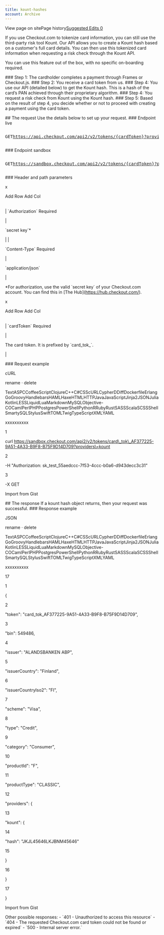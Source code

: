 ```yaml
---
title: kount-hashes
account: Archive
---
```


View page on sitePage history[Suggested Edits 0](/project/checkoutdocs-legacy/v1.9/suggested)

If you use Checkout.com to tokenize card information, you can still use the third-party risk tool Kount. Our API allows you to create a Kount hash based on a customer's full card details. You can then use this tokenized card information when requesting a risk check through the Kount API.

You can use this feature out of the box, with no specific on-boarding required.

\### <span class="step\_hl">Step 1:</span> The cardholder completes a payment through Frames or Checkout.js. ### <span class="step\_hl">Step 2:</span> You receive a card token from us. ### <span class="step\_hl">Step 4:</span> You use our API (detailed below) to get the Kount hash. This is a hash of the card’s PAN achieved through their proprietary algorithm. ### <span class="step\_hl">Step 4:</span> You request a risk check from Kount using the Kount hash. ### <span class="step\_hl">Step 5:</span> Based on the result of step 4, you decide whether or not to proceed with creating a payment using the card token.

\## The request Use the details below to set up your request. ### Endpoint live <pre class="api-header-long-url"><p class="api-header"><span class="get-tag">GET</span>https://api.checkout.com/api2/v2/tokens/{cardToken}?providers=kount</p></pre> ### Endpoint sandbox <pre class="api-header-long-url"><p class="api-header"><span class="get-tag">GET</span>https://sandbox.checkout.com/api2/v2/tokens/{cardToken}?providers=kount</p></pre> ### Header and path parameters

x

Add Row Add Col

|     |     |
| --- | --- |

|
\`Authorization\` <span class="req-def">Required</span>

|

\`secret key\`\*

|
|

\`Content-Type\` <span class="req-def">Required</span>

|

\`application/json\`

|

\*For authorization, use the valid \`secret key\` of your Checkout.com account. You can find this in \[The Hub\](https://hub.checkout.com/).

x

Add Row Add Col

|     |     |
| --- | --- |

|
\`cardToken\` <span class="req-def">Required</span>

|

The card token. It is prefixed by \`card_tok\_\`.

|

\### Request example

cURL

rename · delete

TextASPCCoffeeScriptClojureC++C#CSScURLCypherDDiffDockerfileErlangGoGroovyHandlebarsHAMLHaxeHTMLHTTPJavaJavaScriptJinja2JSONJuliaKotlinLESSLiquidLuaMarkdownMySQLObjective-COCamlPerlPHPPostgresPowerShellPythonRRubyRustSASSScalaSCSSShellSmartySQLStylusSwiftTOMLTwigTypeScriptXMLYAML

xxxxxxxxxx

1

curl https://sandbox.checkout.com/api2/v2/tokens/card\_tok\_AF377225-9A51-4A33-B9F8-B75F9D14D709?providers\=kount

2

\-H "Authorization: sk_test_55aedccc-7f53-4ccc-b0a6-d943decc3c31"

3

\-X GET

Import from Gist

\## The response If a kount hash object returns, then your request was successful. ### Response example

JSON

rename · delete

TextASPCCoffeeScriptClojureC++C#CSScURLCypherDDiffDockerfileErlangGoGroovyHandlebarsHAMLHaxeHTMLHTTPJavaJavaScriptJinja2JSONJuliaKotlinLESSLiquidLuaMarkdownMySQLObjective-COCamlPerlPHPPostgresPowerShellPythonRRubyRustSASSScalaSCSSShellSmartySQLStylusSwiftTOMLTwigTypeScriptXMLYAML

xxxxxxxxxx

17

1

{

2

"token": "card_tok_AF377225-9A51-4A33-B9F8-B75F9D14D709",

3

"bin": 549486,

4

"issuer": "ALANDSBANKEN ABP",

5

"issuerCountry": "Finland",

6

"issuerCountryIso2": "FI",

7

"scheme": "Visa",

8

"type": "Credit",

9

"category": "Consumer",

10

"productId": "F",

11

"productType": "CLASSIC",

12

"providers": {

13

"kount": {

14

"hash": "JKJL45646LKJBNM45646"

15

}

16

}

17

}

Import from Gist

Other possible responses: - \`401 - Unauthorized to access this resource\` - \`404 - The requested Checkout.com card token could not be found or expired\` - \`500 - Internal server error.\`
